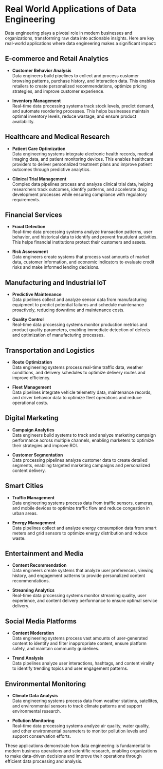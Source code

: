 # Real World Applications of Data Engineering

Data engineering plays a pivotal role in modern businesses and organizations, transforming raw data into actionable insights. Here are key real-world applications where data engineering makes a significant impact:

## E-commerce and Retail Analytics
* **Customer Behavior Analysis**  
  Data engineers build pipelines to collect and process customer browsing patterns, purchase history, and interaction data. This enables retailers to create personalized recommendations, optimize pricing strategies, and improve customer experience.

* **Inventory Management**  
  Real-time data processing systems track stock levels, predict demand, and automate reordering processes. This helps businesses maintain optimal inventory levels, reduce wastage, and ensure product availability.

## Healthcare and Medical Research
* **Patient Care Optimization**  
  Data engineering systems integrate electronic health records, medical imaging data, and patient monitoring devices. This enables healthcare providers to deliver personalized treatment plans and improve patient outcomes through predictive analytics.

* **Clinical Trial Management**  
  Complex data pipelines process and analyze clinical trial data, helping researchers track outcomes, identify patterns, and accelerate drug development processes while ensuring compliance with regulatory requirements.

## Financial Services
* **Fraud Detection**  
  Real-time data processing systems analyze transaction patterns, user behavior, and historical data to identify and prevent fraudulent activities. This helps financial institutions protect their customers and assets.

* **Risk Assessment**  
  Data engineers create systems that process vast amounts of market data, customer information, and economic indicators to evaluate credit risks and make informed lending decisions.

## Manufacturing and Industrial IoT
* **Predictive Maintenance**  
  Data pipelines collect and analyze sensor data from manufacturing equipment to predict potential failures and schedule maintenance proactively, reducing downtime and maintenance costs.

* **Quality Control**  
  Real-time data processing systems monitor production metrics and product quality parameters, enabling immediate detection of defects and optimization of manufacturing processes.

## Transportation and Logistics
* **Route Optimization**  
  Data engineering systems process real-time traffic data, weather conditions, and delivery schedules to optimize delivery routes and improve efficiency.

* **Fleet Management**  
  Data pipelines integrate vehicle telemetry data, maintenance records, and driver behavior data to optimize fleet operations and reduce operational costs.

## Digital Marketing
* **Campaign Analytics**  
  Data engineers build systems to track and analyze marketing campaign performance across multiple channels, enabling marketers to optimize their strategies and improve ROI.

* **Customer Segmentation**  
  Data processing pipelines analyze customer data to create detailed segments, enabling targeted marketing campaigns and personalized content delivery.

## Smart Cities
* **Traffic Management**  
  Data engineering systems process data from traffic sensors, cameras, and mobile devices to optimize traffic flow and reduce congestion in urban areas.

* **Energy Management**  
  Data pipelines collect and analyze energy consumption data from smart meters and grid sensors to optimize energy distribution and reduce waste.

## Entertainment and Media
* **Content Recommendation**  
  Data engineers create systems that analyze user preferences, viewing history, and engagement patterns to provide personalized content recommendations.

* **Streaming Analytics**  
  Real-time data processing systems monitor streaming quality, user experience, and content delivery performance to ensure optimal service delivery.

## Social Media Platforms
* **Content Moderation**  
  Data engineering systems process vast amounts of user-generated content to identify and filter inappropriate content, ensure platform safety, and maintain community guidelines.

* **Trend Analysis**  
  Data pipelines analyze user interactions, hashtags, and content virality to identify trending topics and user engagement patterns.

## Environmental Monitoring
* **Climate Data Analysis**  
  Data engineering systems process data from weather stations, satellites, and environmental sensors to track climate patterns and support environmental research.

* **Pollution Monitoring**  
  Real-time data processing systems analyze air quality, water quality, and other environmental parameters to monitor pollution levels and support conservation efforts.

These applications demonstrate how data engineering is fundamental to modern business operations and scientific research, enabling organizations to make data-driven decisions and improve their operations through efficient data processing and analysis. 